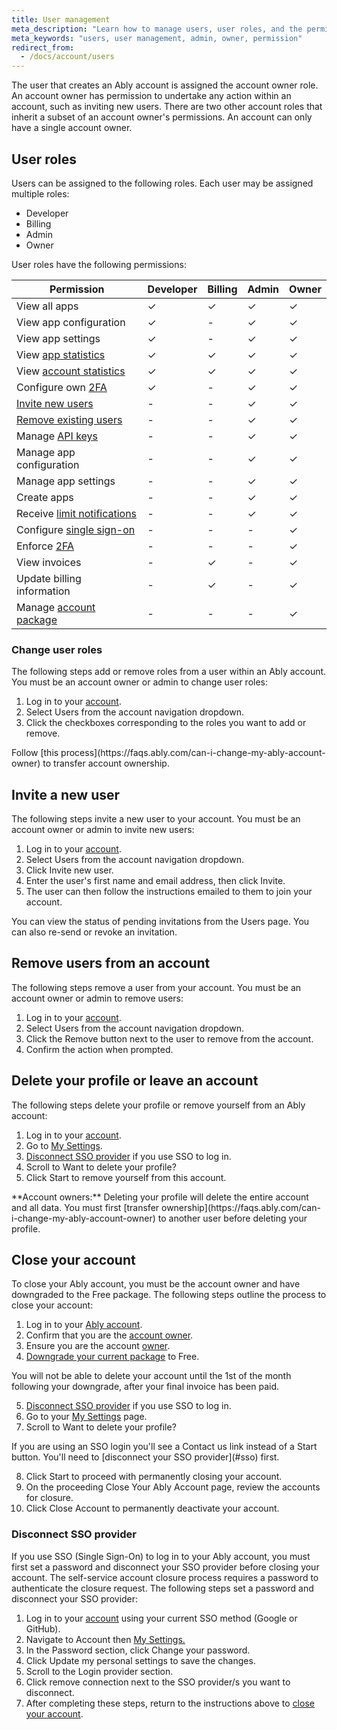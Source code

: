 ```yaml
---
title: User management
meta_description: "Learn how to manage users, user roles, and the permissions associated with each role."
meta_keywords: "users, user management, admin, owner, permission"
redirect_from:
  - /docs/account/users
---
```


The user that creates an Ably account is assigned the account owner role. An account owner has permission to undertake any action within an account, such as inviting new users. There are two other account roles that inherit a subset of an account owner's permissions. An account can only have a single account owner.

## User roles <a id="roles"/>

Users can be assigned to the following roles. Each user may be assigned multiple roles:

* Developer
* Billing
* Admin
* Owner

User roles have the following permissions:

| Permission | Developer | Billing | Admin | Owner |
|------------|-----------|---------|-------|-------|
| View all apps | ✓ | ✓ | ✓ | ✓ |
| View app configuration | ✓ | - | ✓ | ✓ |
| View app settings | ✓ | - | ✓ | ✓ |
| View [app statistics](/docs/metadata-stats/stats#app) | ✓ | ✓ | ✓ | ✓ |
| View [account statistics](/docs/metadata-stats/stats#account) | ✓ | ✓ | ✓ | ✓ |
| Configure own [2FA](/docs/platform/account/2fa) | ✓ | - | ✓ | ✓ |
| [Invite new users](#invite) | - | - | ✓ | ✓ |
| [Remove existing users](#remove) | - | - | ✓ | ✓ |
| Manage [API keys](/docs/auth) | - | - | ✓ | ✓ |
| Manage app configuration | - | - | ✓ | ✓ |
| Manage app settings | - | - | ✓ | ✓ |
| Create apps | - | - | ✓ | ✓ |
| Receive [limit notifications](/docs/platform/pricing/limits) | - | - | ✓ | ✓ |
| Configure [single sign-on](/docs/platform/account/sso) | - | - | - | ✓ |
| Enforce [2FA](/docs/platform/account/2fa#enforce) | - | - | - | ✓ |
| View invoices | - | ✓ | - | ✓ |
| Update billing information | - | ✓ | - | ✓ |
| Manage [account package](https://ably.com/pricing) | - | - | - | ✓ |

### Change user roles <a id="change"/>

The following steps add or remove roles from a user within an Ably account. You must be an account owner or admin to change user roles:

1. Log in to your [account](https://ably.com/accounts/any).
2. Select Users from the account navigation dropdown.
3. Click the checkboxes corresponding to the roles you want to add or remove.

<Aside data-type='note'>
Follow [this process](https://faqs.ably.com/can-i-change-my-ably-account-owner) to transfer account ownership.
</Aside>

## Invite a new user <a id="invite"/>

The following steps invite a new user to your account. You must be an account owner or admin to invite new users:

1. Log in to your [account](https://ably.com/accounts/any).
2. Select Users from the account navigation dropdown.
3. Click Invite new user.
4. Enter the user's first name and email address, then click Invite.
5. The user can then follow the instructions emailed to them to join your account.

<Aside data-type='note'>
You can view the status of pending invitations from the Users page. You can also re-send or revoke an invitation.
</Aside>

## Remove users from an account <a id="remove"/>

The following steps remove a user from your account. You must be an account owner or admin to remove users:

1. Log in to your [account](https://ably.com/accounts/any).
2. Select Users from the account navigation dropdown.
3. Click the Remove button next to the user to remove from the account.
4. Confirm the action when prompted.

## Delete your profile or leave an account <a id="leave"/>

The following steps delete your profile or remove yourself from an Ably account:

1. Log in to your [account](https://ably.com/accounts/any).
2. Go to [My Settings](https://ably.com/users/edit).
3. [Disconnect SSO provider](#sso) if you use SSO to log in.
4. Scroll to Want to delete your profile?
5. Click Start to remove yourself from this account.

<Aside data-type='important'>
**Account owners:** Deleting your profile will delete the entire account and all data. You must first [transfer ownership](https://faqs.ably.com/can-i-change-my-ably-account-owner) to another user before deleting your profile.
</Aside>

## Close your account <a id="close"/>

To close your Ably account, you must be the account owner and have downgraded to the Free package. The following steps outline the process to close your account:

1. Log in to your [Ably account](https://ably.com/accounts/any).
2. Confirm that you are the [account owner](https://ably.com/docs/platform/account/users#roles).
3. Ensure you are the account [owner](/docs/platform/account/users#roles).
4. [Downgrade your current package](/docs/platform/pricing/free#downgrade) to Free.

<Aside data-type='note'>
You will not be able to delete your account until the 1st of the month following your downgrade, after your final invoice has been paid.
</Aside>

5. [Disconnect SSO provider](#sso) if you use SSO to log in.
6. Go to your [My Settings](https://ably.com/users/edit) page.
7. Scroll to Want to delete your profile?

<Aside data-type='note'>
If you are using an SSO login you'll see a Contact us link instead of a Start button. You'll need to [disconnect your SSO provider](#sso) first.
</Aside>

8. Click Start to proceed with permanently closing your account.
9. On the proceeding Close Your Ably Account page, review the accounts for closure.
10. Click Close Account to permanently deactivate your account.

### Disconnect SSO provider <a id="sso"/>

If you use SSO (Single Sign-On) to log in to your Ably account, you must first set a password and disconnect your SSO provider before closing your account. The self-service account closure process requires a password to authenticate the closure request. The following steps set a password and disconnect your SSO provider:

1. Log in to your [account](https://ably.com/accounts/any) using your current SSO method (Google or GitHub).
2. Navigate to Account then [My Settings.](https://ably.com/users/edit)
3. In the Password section, click Change your password.
4. Click Update my personal settings to save the changes.
5. Scroll to the Login provider section.
6. Click remove connection next to the SSO provider/s you want to disconnect.
7. After completing these steps, return to the instructions above to [close your account](#close).
